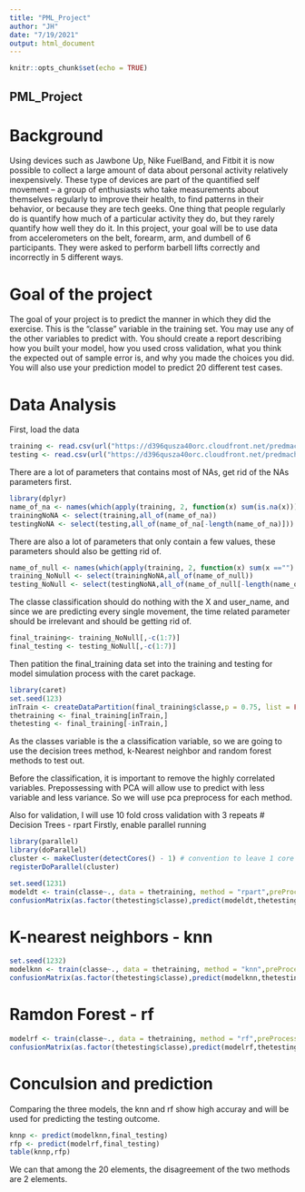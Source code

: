 ```yaml
---
title: "PML_Project"
author: "JH"
date: "7/19/2021"
output: html_document
---
```


```r
knitr::opts_chunk$set(echo = TRUE)
```

## PML_Project

# Background
Using devices such as Jawbone Up, Nike FuelBand, and Fitbit it is now possible to collect a large amount of data about personal activity relatively inexpensively. These type of devices are part of the quantified self movement – a group of enthusiasts who take measurements about themselves regularly to improve their health, to find patterns in their behavior, or because they are tech geeks. One thing that people regularly do is quantify how much of a particular activity they do, but they rarely quantify how well they do it. In this project, your goal will be to use data from accelerometers on the belt, forearm, arm, and dumbell of 6 participants. They were asked to perform barbell lifts correctly and incorrectly in 5 different ways. 

# Goal of the project
The goal of your project is to predict the manner in which they did the exercise. This is the "classe" variable in the training set. You may use any of the other variables to predict with. You should create a report describing how you built your model, how you used cross validation, what you think the expected out of sample error is, and why you made the choices you did. You will also use your prediction model to predict 20 different test cases. 

# Data Analysis
First, load the data
```r
training <- read.csv(url("https://d396qusza40orc.cloudfront.net/predmachlearn/pml-training.csv"))
testing <- read.csv(url("https://d396qusza40orc.cloudfront.net/predmachlearn/pml-testing.csv"))
```
There are a lot of parameters that contains most of NAs, get rid of the NAs parameters first.
```r
library(dplyr)
name_of_na <- names(which(apply(training, 2, function(x) sum(is.na(x)))==0))
trainingNoNA <- select(training,all_of(name_of_na))
testingNoNA <- select(testing,all_of(name_of_na[-length(name_of_na)]))
```
There are also a lot of parameters that only contain a few values, these parameters should also be getting rid of.
```r
name_of_null <- names(which(apply(training, 2, function(x) sum(x =="") == 0)))
training_NoNull <- select(trainingNoNA,all_of(name_of_null))
testing_NoNull <- select(testingNoNA,all_of(name_of_null[-length(name_of_null)]))
```
The classe classification should do nothing with the X and user_name, and since we are predicting every single movement, the time related parameter should be irrelevant and should be getting rid of.
```r
final_training<- training_NoNull[,-c(1:7)]
final_testing <- testing_NoNull[,-c(1:7)]
```
Then patition the final_training data set into the training and testing for model simulation process with the caret package.
```r
library(caret)
set.seed(123)
inTrain <- createDataPartition(final_training$classe,p = 0.75, list = FALSE)
thetraining <- final_training[inTrain,]
thetesting <- final_training[-inTrain,]
```
As the classes variable is the a classification variable, so we are going to use the decision trees method, k-Nearest neighbor and random forest methods to test out.

Before the classification, it is important to remove the highly correlated variables. Prepossessing with PCA will allow use to predict with less variable and less variance. So we will use pca preprocess for each method. 

Also for validation, I will use 10 fold cross validation with 3 repeats
# Decision Trees - rpart
Firstly, enable parallel running
```r
library(parallel)
library(doParallel)
cluster <- makeCluster(detectCores() - 1) # convention to leave 1 core for OS
registerDoParallel(cluster)
```

```r
set.seed(1231)
modeldt <- train(classe~., data = thetraining, method = "rpart",preProcess = "pca",trControl = trainControl(method = "repeatedcv", number = 10, repeats = 3,allowParallel = T))
confusionMatrix(as.factor(thetesting$classe),predict(modeldt,thetesting))$overall[1]
```
# K-nearest neighbors - knn
```r
set.seed(1232)
modelknn <- train(classe~., data = thetraining, method = "knn",preProcess = "pca",trControl = trainControl(method = "repeatedcv", number = 10, repeats = 3,allowParallel = T),tuneLength = 10)
confusionMatrix(as.factor(thetesting$classe),predict(modelknn,thetesting))$overall[1]

```


# Ramdon Forest - rf
```r
modelrf <- train(classe~., data = thetraining, method = "rf",preProcess = "pca",trControl = trainControl(method = "repeatedcv", number = 10, repeats = 3,allowParallel = T))
confusionMatrix(as.factor(thetesting$classe),predict(modelrf,thetesting))$overall[1]
```
# Conculsion and prediction
Comparing the three models, the knn and rf show high accuray and will be used for predicting the testing outcome.
```r
knnp <- predict(modelknn,final_testing)
rfp <- predict(modelrf,final_testing)
table(knnp,rfp)
```
We can that among the 20 elements, the disagreement of the two methods are 2 elements.



